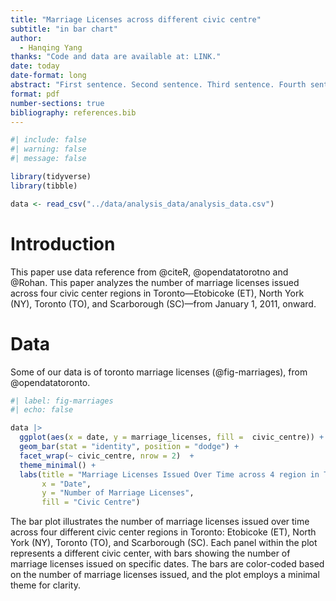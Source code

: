 ```yaml
---
title: "Marriage Licenses across different civic centre"
subtitle: "in bar chart"
author: 
  - Hanqing Yang
thanks: "Code and data are available at: LINK."
date: today
date-format: long
abstract: "First sentence. Second sentence. Third sentence. Fourth sentence."
format: pdf
number-sections: true
bibliography: references.bib
---
```


```r
#| include: false
#| warning: false
#| message: false

library(tidyverse)
library(tibble)

data <- read_csv("../data/analysis_data/analysis_data.csv")

```


# Introduction

This paper use data reference from @citeR, @opendatatorotno and @Rohan.
This paper analyzes the number of marriage licenses issued across four civic center regions in Toronto—Etobicoke (ET), North York (NY), Toronto (TO), and Scarborough (SC)—from January 1, 2011, onward.





# Data {#sec-data}

Some of our data is of toronto marriage licenses (@fig-marriages), from @opendatatoronto.


```r
#| label: fig-marriages
#| echo: false

data |> 
  ggplot(aes(x = date, y = marriage_licenses, fill =  civic_centre)) +
  geom_bar(stat = "identity", position = "dodge") +
  facet_wrap(~ civic_centre, nrow = 2)  +
  theme_minimal() +
  labs(title = "Marriage Licenses Issued Over Time across 4 region in Toronto",
       x = "Date",
       y = "Number of Marriage Licenses",
       fill = "Civic Centre")

```
The bar plot illustrates the number of marriage licenses issued over time across four different civic center regions in Toronto: Etobicoke (ET), North York (NY), Toronto (TO), and Scarborough (SC). Each panel within the plot represents a different civic center, with bars showing the number of marriage licenses issued on specific dates. The bars are color-coded based on the number of marriage licenses issued, and the plot employs a minimal theme for clarity.







